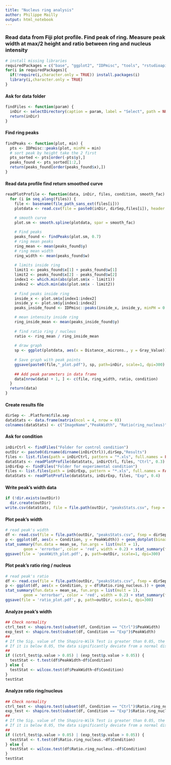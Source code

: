 ```yaml
---
title: "Nucleus ring analysis"
author: Philippe Mailly
output: html_notebook
---
```


### Read data from Fiji plot profile. Find peak of ring. Measure peak width at max/2 height and ratio between ring and nucleus intensity

```r
# install missing libraries
requiredPackages = c("base", "ggplot2", "IDPmisc", "tools", "rstudioapi", "svDialogs", "stringr")
for(i in requiredPackages){
  if(!require(i,character.only = TRUE)) install.packages(i)
  library(i,character.only = TRUE)
}
```
#### Ask for data folder
```r
findFiles <- function(param) {
  inDir <- selectDirectory(caption = param, label = "Select", path = NULL)
  return(inDir)
}
```
#### Find ring peaks
```r
findPeaks <- function(plot, min) {
  pts <- IDPmisc::peaks(plot, minPH = min)
  # sort peak by height take the 2 first
  pts_sorted <- pts[order(-pts$y),]
  peaks_found <- pts_sorted[1:2,]
  return(peaks_found[order(peaks_found$x),])
}
```
#### Read data profile find return smoothed curve
```r
readPlotProfile <- function(data, inDir, files, condition, smooth_fac) {
  for (i in seq_along(files)) {
    file <- basename(file_path_sans_ext(files[i]))
    plotdata <- read.csv(file = paste0(inDir, dirSep,files[i]), header = TRUE, sep = '\t')

    # smooth curve
    plot.sm <- smooth.spline(plotdata, spar = smooth_fac)
    
    # Find peaks
    peaks_found <- findPeaks(plot.sm, 0.7)
    # ring mean peaks
    ring_mean <- mean(peaks_found$y)
    # ring mean width
    ring_width <- mean(peaks_found$w)
    
    # limits inside ring
    limit1 <- peaks_found$x[1] + peaks_found$w[1]
    limit2 <- peaks_found$x[2] - peaks_found$w[2]
    index1 <- which.min(abs(plot.sm$x - limit1))
    index2 <- which.min(abs(plot.sm$x - limit2))
   
    # find peaks inside ring
    inside_x <- plot.sm$x[index1:index2]
    inside_y <- plot.sm$y[index1:index2]
    peaks_inside_found <- IDPmisc::peaks(inside_x, inside_y, minPH = 0.7)

    # mean intensity inside ring
    ring_inside_mean <- mean(peaks_inside_found$y)
    
    # find ratio ring / nucleus
    ratio <- ring_mean / ring_inside_mean
    
    # draw graph
    sp <- ggplot(plotdata, aes(x = Distance_.microns., y = Gray_Value)) + geom_line() + geom_point() + geom_point(data = peaks_found, aes(x = x, y = y), color = "green") + geom_line(aes(x = plot.sm$x, y = plot.sm$y), linetype = "dashed", color="red") + labs(x = "distance (µm)", y = "gray value") + geom_hline(yintercept = ring_mean, linetype = "dashed", color="blue") + geom_hline(yintercept = ring_inside_mean, linetype = "dashed", color="blue") + geom_vline(xintercept = limit1, linetype = "twodash", color="purple") + geom_vline(xintercept = limit2, linetype = "twodash", color="purple")
    
    # Save graph with peak points
    ggsave(paste0(file,"_plot.pdf"), sp, path=inDir, scale=1, dpi=300)
 
    ## Add peak parameters in data frame
    data[nrow(data) + 1, ] <- c(file, ring_width, ratio, condition)
  }
  return(data)
}
```
#### Create results file
```r
dirSep <- .Platform$file.sep
dataStats <- data.frame(matrix(ncol = 4, nrow = 0))
colnames(dataStats) <- c("ImageName","PeakWidth", "Ratio(ring_nucleus)", "Condition")
```
#### Ask for condition
```r
inDirCtrl <- findFiles("Folder for control condition")
outDir <- paste0(dirname(dirname(inDirCtrl)),dirSep,"Results")
files <- list.files(path = inDirCtrl, pattern = "*.xls", full.names = FALSE)
dataStats <- readPlotProfile(dataStats, inDirCtrl, files, "Ctrl", 0.3)
inDirExp <- findFiles("Folder for experimental condition")
files <- list.files(path = inDirExp, pattern = "*.xls", full.names = FALSE)
dataStats <- readPlotProfile(dataStats, inDirExp, files, "Exp", 0.4)
```
#### Write peak's width data
```r
if (!dir.exists(outDir))
  dir.create(outDir)
write.csv(dataStats, file = file.path(outDir, "peaksStats.csv", fsep = dirSep))
```
#### Plot peak's width
```r
# read peak's width
df <- read.csv(file = file.path(outDir, "peaksStats.csv", fsep = dirSep), sep = ',', header = TRUE)
p <- ggplot(df, aes(x = Condition, y = PeakWidth)) + geom_dotplot(binaxis = 'y', stackdir = 'center', binwidth = 0.05) +
stat_summary(fun.data = mean_se, fun.args = list(mult = 1),
        geom = 'errorbar', color = 'red', width = 0.2) + stat_summary(fun = mean, geom = 'point', color = 'red') + xlab('Condition') + ylab('ring width (µm)')
ggsave(file = 'peakWith_plot.pdf', p, path=outDir, scale=1, dpi=300)
```
#### Plot peak's ratio ring / nucleus
```r
# read peak's ratio
df <- read.csv(file = file.path(outDir, "peaksStats.csv", fsep = dirSep), sep = ',', header = TRUE)
p <- ggplot(df, aes(x = Condition, y = df$Ratio.ring_nucleus.)) + geom_dotplot(binaxis = 'y', stackdir = 'center', binwidth = 0.05) +
stat_summary(fun.data = mean_se, fun.args = list(mult = 1), 
        geom = 'errorbar', color = 'red', width = 0.2) + stat_summary(fun = mean, geom = 'point', color = 'red') + xlab('Condition') + ylab('ratio ring/nucleus intensity')
ggsave(file = 'ratio_plot.pdf', p, path=outDir, scale=1, dpi=300)
```
#### Analyze peak's width
```r
## Check normality
ctrl_test <- shapiro.test(subset(df, Condition == "Ctrl")$PeakWidth)
exp_test <- shapiro.test(subset(df, Condition == "Exp")$PeakWidth)
##
# If the Sig. value of the Shapiro-Wilk Test is greater than 0.05, the data is normal. 
# If it is below 0.05, the data significantly deviate from a normal distribution.
##
if ((ctrl_test$p.value > 0.05) | (exp_test$p.value > 0.05)) {
  testStat <- t.test(df$PeakWidth~df$Condition)
} else {
  testStat <- wilcox.test(df$PeakWidth~df$Condition)
}
testStat
```
#### Analyze ratio ring/nucleus
```r
## Check normality
ctrl_test <- shapiro.test(subset(df, Condition == "Ctrl")$Ratio.ring_nucleus.)
exp_test <- shapiro.test(subset(df, Condition == "Exp")$Ratio.ring_nucleus.)
##
# If the Sig. value of the Shapiro-Wilk Test is greater than 0.05, the data is normal. 
# If it is below 0.05, the data significantly deviate from a normal distribution.
##
if ((ctrl_test$p.value > 0.05) | (exp_test$p.value > 0.05)) {
  testStat <- t.test(df$Ratio.ring_nucleus.~df$Condition)
} else {
  testStat <- wilcox.test(df$Ratio.ring_nucleus.~df$Condition)
}
testStat
```